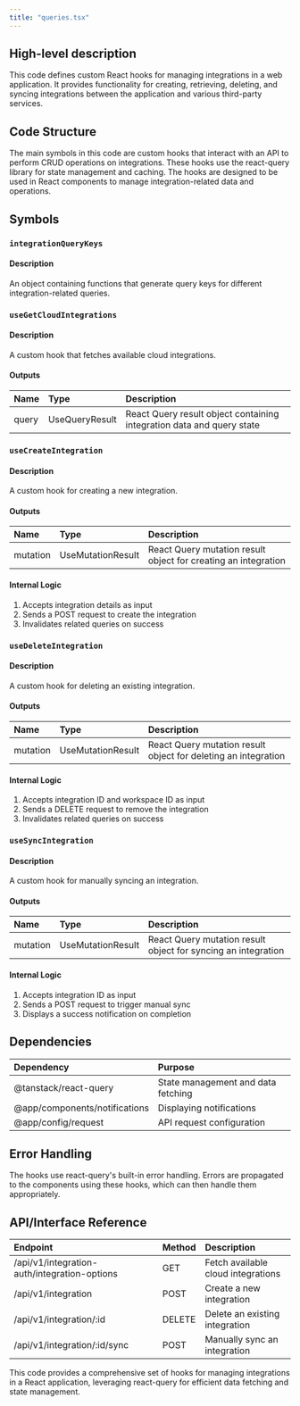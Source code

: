 ```yaml
---
title: "queries.tsx"
---
```


## High-level description
This code defines custom React hooks for managing integrations in a web application. It provides functionality for creating, retrieving, deleting, and syncing integrations between the application and various third-party services.

## Code Structure
The main symbols in this code are custom hooks that interact with an API to perform CRUD operations on integrations. These hooks use the react-query library for state management and caching. The hooks are designed to be used in React components to manage integration-related data and operations.

## Symbols

### `integrationQueryKeys`
#### Description
An object containing functions that generate query keys for different integration-related queries.

### `useGetCloudIntegrations`
#### Description
A custom hook that fetches available cloud integrations.

#### Outputs
| Name | Type | Description |
|:-----|:-----|:------------|
| query | UseQueryResult | React Query result object containing integration data and query state |

### `useCreateIntegration`
#### Description
A custom hook for creating a new integration.

#### Outputs
| Name | Type | Description |
|:-----|:-----|:------------|
| mutation | UseMutationResult | React Query mutation result object for creating an integration |

#### Internal Logic
1. Accepts integration details as input
2. Sends a POST request to create the integration
3. Invalidates related queries on success

### `useDeleteIntegration`
#### Description
A custom hook for deleting an existing integration.

#### Outputs
| Name | Type | Description |
|:-----|:-----|:------------|
| mutation | UseMutationResult | React Query mutation result object for deleting an integration |

#### Internal Logic
1. Accepts integration ID and workspace ID as input
2. Sends a DELETE request to remove the integration
3. Invalidates related queries on success

### `useSyncIntegration`
#### Description
A custom hook for manually syncing an integration.

#### Outputs
| Name | Type | Description |
|:-----|:-----|:------------|
| mutation | UseMutationResult | React Query mutation result object for syncing an integration |

#### Internal Logic
1. Accepts integration ID as input
2. Sends a POST request to trigger manual sync
3. Displays a success notification on completion

## Dependencies
| Dependency | Purpose |
|:-----------|:--------|
| @tanstack/react-query | State management and data fetching |
| @app/components/notifications | Displaying notifications |
| @app/config/request | API request configuration |

## Error Handling
The hooks use react-query's built-in error handling. Errors are propagated to the components using these hooks, which can then handle them appropriately.

## API/Interface Reference
| Endpoint | Method | Description |
|:---------|:-------|:------------|
| /api/v1/integration-auth/integration-options | GET | Fetch available cloud integrations |
| /api/v1/integration | POST | Create a new integration |
| /api/v1/integration/:id | DELETE | Delete an existing integration |
| /api/v1/integration/:id/sync | POST | Manually sync an integration |

This code provides a comprehensive set of hooks for managing integrations in a React application, leveraging react-query for efficient data fetching and state management.